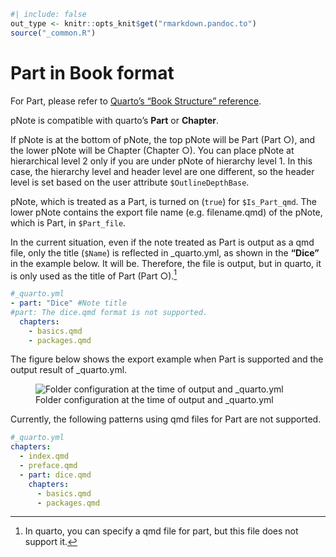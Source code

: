 ```r
#| include: false
out_type <- knitr::opts_knit$get("rmarkdown.pandoc.to")
source("_common.R")
```
# Part in Book format {#sec-part-in-book-format }

For Part, please refer to [Quarto's "Book Structure" reference](https://quarto.org/docs/books/book-structure.html).

pNote is compatible with quarto's **Part** or **Chapter**.

If pNote is at the bottom of pNote, the top pNote will be Part (Part ○), and the lower pNote will be Chapter (Chapter ○). You can place pNote at hierarchical level 2 only if you are under pNote of hierarchy level 1. In this case, the hierarchy level and header level are one different, so the header level is set based on the user attribute `$OutlineDepthBase`.

pNote, which is treated as a Part, is turned on (`true`) for `$Is_Part_qmd`. The lower pNote contains the export file name (e.g. filename.qmd) of the pNote, which is Part, in `$Part_file`.

In the current situation, even if the note treated as Part is output as a qmd file, only the title (`$Name`) is reflected in _quarto.yml, as shown in the **"Dice"** in the example below. It will be. Therefore, the file is output, but in quarto, it is only used as the title of Part (Part ○).[^parts]


[^parts]: In quarto, you can specify a qmd file for part, but this file does not support it.

```.yml
#_quarto.yml
- part: "Dice" #Note title
#part: The dice.qmd format is not supported.
  chapters: 
    - basics.qmd
    - packages.qmd
```


The figure below shows the export example when Part is supported and the output result of _quarto.yml.

![Folder configuration at the time of output and _quarto.yml](./screenshots/readme01.png)

Currently, the following patterns using qmd files for Part are not supported.

```.yml
#_quarto.yml
chapters:
  - index.qmd
  - preface.qmd
  - part: dice.qmd
    chapters: 
      - basics.qmd
      - packages.qmd
```


